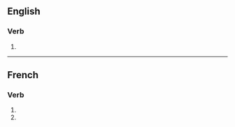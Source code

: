 {{also|clarifiés}}

==English==

===Verb===
{{head|en|verb form}}

# {{en-third-person singular of|clarify}}

----

==French==

===Verb===
{{head|fr|verb form}}

# {{inflection of|clarifier||2|s|pres|indc|lang=fr}}
# {{inflection of|clarifier||2|s|pres|subj|lang=fr}}